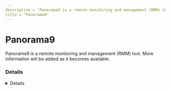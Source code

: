 ---
description = "Panorama9 is a remote monitoring and management (RMM) tool. More information will be added as it becomes available."
title = "Panorama9"
---



# Panorama9

Panorama9 is a remote monitoring and management (RMM) tool. More information will be added as it becomes available.

### Details
<Details author={""}
         category={""}
         created={""}
         website={""}
         lastModified={"2024-02-09"}
         privileges={""}
         free={ false }
         verification={ false }
/>

#### Installation Paths
<Card code={ ["p9agent*.exe"] }/>





### Forensic Artifacts




#### Network Artifacts
<EuiSpacer size="xl"/>
<NetworkArtifactsTable data={ [{"Description": "Known remote domains", "Domains": ["trusted.panorama9.com", "changes.panorama9.com", "panorama9.com"], "Ports": []}] }/>




### Detections
- Detects potential network activity of Panorama9 RMM tool
  - [Sigma Rule](https://github.com/magicsword-io/LOLRMM/blob/main/detections/sigma/panorama9_network_sigma.yml)
- Detects potential processes activity of Panorama9 RMM tool
  - [Sigma Rule](https://github.com/magicsword-io/LOLRMM/blob/main/detections/sigma/panorama9_processes_sigma.yml)

### References
- [https://support.panorama9.com/en/articles/1859605-what-ports-and-hosts-does-the-p9-agent-communicate-with](https://support.panorama9.com/en/articles/1859605-what-ports-and-hosts-does-the-p9-agent-communicate-with)

